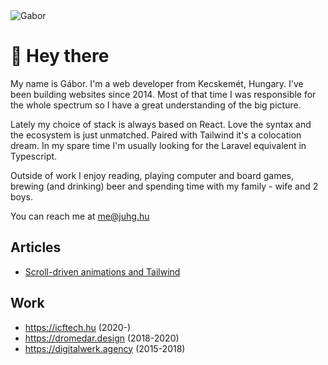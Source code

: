 
<Layout title="Gabor Juhasz">

<Image src={image} alt="Gabor" class="float-end w-32 p-2" />

# 👋 Hey there

My name is Gábor.
I'm a web developer from Kecskemét, Hungary.
I've been building websites since 2014.
Most of that time I was responsible for the whole spectrum so I have a great understanding of the big picture.

Lately my choice of stack is always based on React.
Love the syntax and the ecosystem is just unmatched.
Paired with Tailwind it's a colocation dream.
In my spare time I'm usually looking for the Laravel equivalent in Typescript.

Outside of work I enjoy reading, playing computer and board games, brewing (and drinking) beer and spending time with my family - wife and 2 boys.

You can reach me at me@juhg.hu

## Articles

- [Scroll-driven animations and Tailwind](/scroll-driven-animations)

## Work

- https://icftech.hu (2020-)
- https://dromedar.design (2018-2020)
- https://digitalwerk.agency (2015-2018)

</Layout>
